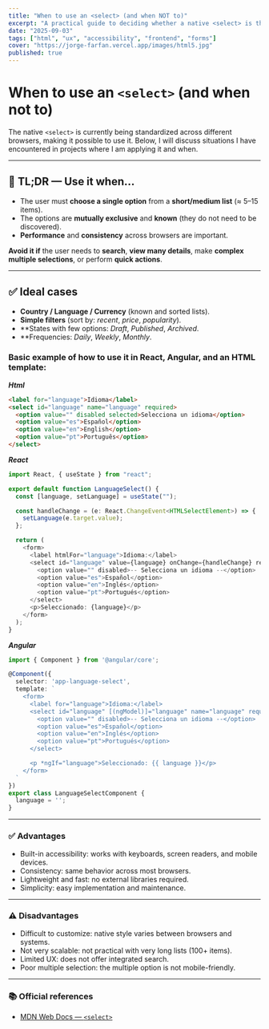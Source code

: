 ```yaml
---
title: "When to use an <select> (and when NOT to)"
excerpt: "A practical guide to deciding whether a native <select> is the best option, with accessibility, UX, and examples."
date: "2025-09-03"
tags: ["html", "ux", "accessibility", "frontend", "forms"]
cover: "https://jorge-farfan.vercel.app/images/html5.jpg"
published: true
---
```



# When to use an `<select>` (and when **not** to)

The native `<select>` is currently being standardized across different browsers, making it possible to use it. Below, I will discuss situations I have encountered in projects where I am applying it and when.

---
## 🧠 TL;DR — Use it when…

- The user must **choose a single option** from a **short/medium list** (≈ 5–15 items).
- The options are **mutually exclusive** and **known** (they do not need to be discovered).   
- **Performance** and **consistency** across browsers are important.  

**Avoid it if** the user needs to **search**, **view many details**, make **complex multiple selections**, or perform **quick actions**.  

---

## ✅ Ideal cases

- **Country / Language / Currency** (known and sorted lists).
- **Simple filters** (sort by: _recent_, _price_, _popularity_).  
- **States with few options: _Draft_, _Published_, _Archived_.  
- **Frequencies: _Daily_, _Weekly_, _Monthly_.  
  
### Basic example of how to use it in React, Angular, and an HTML template:
***Html***

```html
<label for="language">Idioma</label>
<select id="language" name="language" required>
  <option value="" disabled selected>Selecciona un idioma</option>
  <option value="es">Español</option>
  <option value="en">English</option>
  <option value="pt">Português</option>
</select> 
```

***React***

```typescript
import React, { useState } from "react";

export default function LanguageSelect() {
  const [language, setLanguage] = useState("");

  const handleChange = (e: React.ChangeEvent<HTMLSelectElement>) => {
    setLanguage(e.target.value);
  };

  return (
    <form>
      <label htmlFor="language">Idioma:</label>
      <select id="language" value={language} onChange={handleChange} required>
        <option value="" disabled>-- Selecciona un idioma --</option>
        <option value="es">Español</option>
        <option value="en">Inglés</option>
        <option value="pt">Portugués</option>
      </select>
      <p>Seleccionado: {language}</p>
    </form>
  );
} 
```

***Angular***

```typescript
import { Component } from '@angular/core';

@Component({
  selector: 'app-language-select',
  template: `
    <form>
      <label for="language">Idioma:</label>
      <select id="language" [(ngModel)]="language" name="language" required>
        <option value="" disabled>-- Selecciona un idioma --</option>
        <option value="es">Español</option>
        <option value="en">Inglés</option>
        <option value="pt">Portugués</option>
      </select>

      <p *ngIf="language">Seleccionado: {{ language }}</p>
    </form>
  `
})
export class LanguageSelectComponent {
  language = '';
}
```

---

### ✅ Advantages
- Built-in accessibility: works with keyboards, screen readers, and mobile devices.
- Consistency: same behavior across most browsers.
- Lightweight and fast: no external libraries required.
- Simplicity: easy implementation and maintenance.

---

### ⚠️ Disadvantages
- Difficult to customize: native style varies between browsers and systems.
- Not very scalable: not practical with very long lists (100+ items).
- Limited UX: does not offer integrated search.
- Poor multiple selection: the multiple option is not mobile-friendly.

---

###  📚 Official references
- [MDN Web Docs — `<select>`](https://developer.mozilla.org/es/docs/Web/HTML/Reference/Elements/select)

